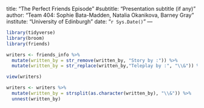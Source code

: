 title: "The Perfect Friends Episode"
#subtitle: "Presentation subtitle (if any)"
author: "Team 404: Sophie Bata-Madden, Natalia Okanikova, Barney Gray"
institute: "University of Edinburgh"
date: "`r Sys.Date()`"
---

```r
library(tidyverse)
library(broom)
library(friends)
```

```r
writers <- friends_info %>%
  mutate(written_by = str_remove(written_by, "Story by :")) %>% 
  mutate(written_by = str_replace(written_by,"Teleplay by :", "\\&")) %>%

view(writers)

```

```r
writers <- writers %>% 
  mutate(written_by = strsplit(as.character(written_by), "\\&")) %>% 
  unnest(written_by)
```
